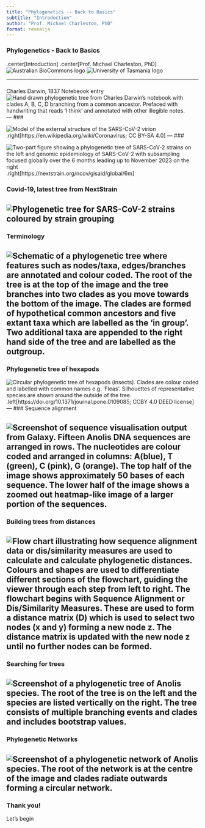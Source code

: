 ```yaml
---
title: "Phylogenetics -- Back to Basics"
subtitle: "Introduction"
author: "Prof. Michael Charleston, PhD"
format: revealjs
---
```


### Phylogenetics - Back to Basics

.center[Introduction]
.center[Prof. Michael Charleston, PhD]
![Australian BioCommons logo](images/Australian-Biocommons-Logo-Horizontal-RGB.png)
![University of Tasmania logo](images/UTas logo.svg)

---

###

Charles Darwin, 1837 Notebeook entry
![Hand drawn phylogenetic tree from Charles Darwin’s notebook with clades A, B, C, D branching from a common ancestor. Prefaced with handwriting that reads ‘I think’ and annotated with other illegible notes.](images/Darwin_tree.png )
---
###

![Model of the external structure of the SARS-CoV-2 virion](images/SARS-CoV-2-www.ncbi.nlm.nih.png)
.right[https://en.wikipedia.org/wiki/Coronavirus; CC BY-SA 4.0]
---
### 

![Two-part figure showing a phylogenetic tree of SARS-CoV-2 strains on the left and genomic epidemiology of SARS-CoV-2 with subsampling focused globally over the 6 months leading up to November 2023 on the right](images/CovidNextStrain20231102.png)
.right[https://nextstrain.org/ncov/gisaid/global/6m]

### Covid-19, latest tree from NextStrain

![Phylogenetic tree for SARS-CoV-2 strains coloured by strain grouping](images/CovidTree20231102NextStrain.png)
---
### Terminology

![Schematic of a phylogenetic tree where features such as nodes/taxa, edges/branches are annotated and colour coded. The root of the tree is at the top of the image and the tree branches into two clades as you move towards the bottom of the image. The clades are formed of hypothetical common ancestors and five extant taxa which are labelled as the ‘in group’. Two additional taxa are appended to the right hand side of the tree and are labelled as the outgroup.](images/TreeAnatomy.png)
---
### Phylogenetic tree of hexapods

![Circular phylogenetic tree of hexapods (insects). Clades are colour coded and labelled with common names e.g. ‘Fleas’. Silhouettes of representative species are shown around the outside of the tree.](images/Hexapoda_phylogenetic_tree.png)
.left[https://doi.org/10.1371/journal.pone.0109085; CCBY 4.0 DEED license]
---
### Sequence alignment

![Screenshot of sequence visualisation output from Galaxy. Fifteen Anolis DNA sequences are arranged in rows. The nucleotides are colour coded and arranged in columns: A(blue), T (green), C (pink), G (orange). The top half of the image shows approximately 50 bases of each sequence. The lower half of the image shows a zoomed out heatmap-like image of a larger portion of the sequences.](images/UnalignedAnolis.png)
---
### Building trees from distances

![Flow chart illustrating how sequence alignment data or dis/similarity measures are used to calculate and calculate phylogenetic distances. Colours and shapes are used to differentiate different sections of the flowchart, guiding the viewer through each step from left to right. The flowchart begins with Sequence Alignment or Dis/Similarity Measures. These are used to form a distance matrix (D) which is used to select two nodes (x and y) forming a new node z. The distance matrix is updated with the new node z until no further nodes can be formed.](images/TreeConstruction.drawio.png)
---
### Searching for trees

![Screenshot of a phylogenetic tree of Anolis species. The root of the tree is on the left and the species are listed vertically on the right. The tree consists of multiple branching events and clades and includes bootstrap values.](images/PhyloVisTree.png)
---
### Phylogenetic Networks

![Screenshot of a phylogenetic network of Anolis species. The root of the network is at the centre of the image and clades radiate outwards forming a circular network.](images/ST4-HKY85.png)
---
### Thank you!

Let's begin
